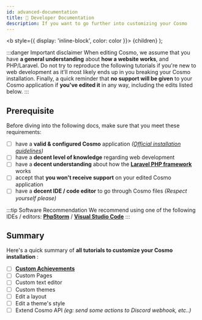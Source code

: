 ```yaml
---
id: advanced-documentation
title: 📖 Developer Documentation
description: If you want to go further into customizing your Cosmo
---
```

  <b style={{ display: 'inline-block', color: color }}> {children} </b>
);

:::danger Important disclaimer
When editing Cosmo, we assume that you have **a general understanding** about **how a website works**, and PHP/Laravel. <Highlight color="#D33D3D">Do not try to reproduce the following tutorials if you're new to web development as it'll most likely ends up in you breaking your Cosmo installation.</Highlight>
Finally, a quick reminder that **no support will be given** to your Cosmo application if **you've edited it** in any way, including the edits listed below.
:::

## Prerequisite
Before diving into the following docs, make sure that <Highlight color="#25c2a0">you meet these requirements:</Highlight>
* [ ] have a **valid & configured Cosmo** application *([Official installation guidelines](../installation/cosmo))*
* [ ] have a **decent level of knowledge** regarding web development
* [ ] have a **decent understanding** about how the **[Laravel PHP framework](https://laravel.com/docs/8.x/readme)** works
* [ ] accept that **you won't receive support** on your edited Cosmo application
* [ ] have a **decent IDE / code editor** to go through Cosmo files *(Respect yourself please)*

:::tip Software Recommendation
We recommend using one of the following IDEs / editors: **[PhpStorm](https://www.jetbrains.com/phpstorm/)** / **[Visual Studio Code](https://code.visualstudio.com/)**
:::

## Summary
Here's a quick summary of **all tutorials to customize your Cosmo installation** :
* [ ] **[Custom Achievements](custom-achievements)**
* [ ] Custom Pages
* [ ] Custom text editor
* [ ] Custom themes
* [ ] Edit a layout
* [ ] Edit a theme's style
* [ ] Extend Cosmo API *(eg: send some actions to Discord webhook, etc..)*
